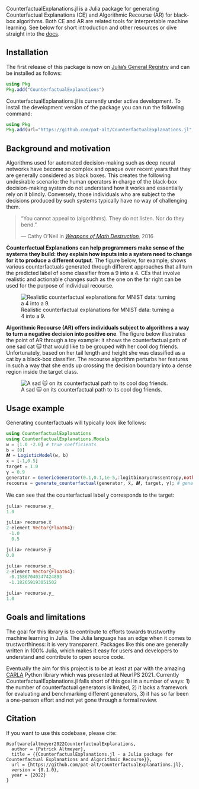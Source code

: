 CounterfactualExplanations.jl is a Julia package for generating Counterfactual Explanations (CE) and Algorithmic Recourse (AR) for black-box algorithms. Both CE and AR are related tools for interpretable machine learning. See below for short introduction and other resources or dive straight into the [docs](https://pat-alt.github.io/CounterfactualExplanations.jl/dev).

## Installation

The first release of this package is now on [Julia's General Registry](https://github.com/JuliaRegistries/General) and can be installed as follows:

```julia
using Pkg
Pkg.add("CounterfactualExplanations")
```

CounterfactualExplanations.jl is currently under active development. To install the development version of the package you can run the following command:

```julia
using Pkg
Pkg.add(url="https://github.com/pat-alt/CounterfactualExplanations.jl", rev="dev")
```

## Background and motivation

Algorithms used for automated decision-making such as deep neural networks have become so complex and opaque over recent years that they are generally considered as black boxes. This creates the following undesirable scenario: the human operators in charge of the black-box decision-making system do not understand how it works and essentially rely on it blindly. Conversely, those individuals who are subject to the decisions produced by such systems typically have no way of challenging them.  

> “You cannot appeal to (algorithms). They do not listen. Nor do they bend.”
>
> — Cathy O'Neil in [*Weapons of Math Destruction*](https://en.wikipedia.org/wiki/Weapons_of_Math_Destruction), 2016

**Counterfactual Explanations can help programmers make sense of the systems they build: they explain how inputs into a system need to change for it to produce a different output**. The figure below, for example, shows various counterfactuals generated through different approaches that all turn the predicted label of some classifier from a 9 into a 4. CEs that involve realistic and actionable changes such as the one on the far right can be used for the purpose of individual recourse.

![Realistic counterfactual explanations for MNIST data: turning a 4 into a 9.](https://raw.githubusercontent.com/pat-alt/CounterfactualExplanations.jl/main/docs/src/examples/image/www/MNIST_9to4.png)

**Algorithmic Recourse (AR) offers individuals subject to algorithms a way to turn a negative decision into positive one**. The figure below illustrates the point of AR through a toy example: it shows the counterfactual path of one sad cat 🐱 that would like to be grouped with her cool dog friends. Unfortunately, based on her tail length and height she was classified as a cat by a black-box classifier. The recourse algorithm perturbs her features in such a way that she ends up crossing the decision boundary into a dense region inside the target class.

![A sad 🐱 on its counterfactual path to its cool dog friends.](https://raw.githubusercontent.com/pat-alt/CounterfactualExplanations.jl/main/docs/src/www/recourse_laplace.gif)

## Usage example

Generating counterfactuals will typically look like follows:

```julia
using CounterfactualExplanations
using CounterfactualExplanations.Models
w = [1.0 -2.0] # true coefficients
b = [0]
𝑴 = LogisticModel(w, b)
x̅ = [-1,0.5]
target = 1.0
γ = 0.9
generator = GenericGenerator(0.1,0.1,1e-5,:logitbinarycrossentropy,nothing)
recourse = generate_counterfactual(generator, x̅, 𝑴, target, γ); # generate recourse
```

We can see that the counterfactual label y̲ corresponds to the target:

```julia
julia> recourse.y̲
1.0

julia> recourse.x̅
2-element Vector{Float64}:
 -1.0
  0.5

julia> recourse.y̅
0.0

julia> recourse.x̲
2-element Vector{Float64}:
 -0.15867040347424893
 -1.182659193051502

julia> recourse.y̲
1.0
```

## Goals and limitations

The goal for this library is to contribute to efforts towards trustworthy machine learning in Julia. The Julia language has an edge when it comes to trustworthiness: it is very transparent. Packages like this one are generally written in 100% Julia, which makes it easy for users and developers to understand and contribute to open source code. 

Eventually the aim for this project is to be at least at par with the amazing [CARLA](https://github.com/carla-recourse/CARLA) Python library which was presented at NeurIPS 2021. Currently CounterfactualExplanations.jl falls short of this goal in a number of ways: 1) the number of counterfactual generators is limited, 2) it lacks a framework for evaluating and benchmarking different generators, 3) it has so far been a one-person effort and not yet gone through a formal review.

## Citation

If you want to use this codebase, please cite:

```
@software{altmeyer2022CounterfactualExplanations,
  author = {Patrick Altmeyer},
  title = {{CounterfactualExplanations.jl - a Julia package for Counterfactual Explanations and Algorithmic Recourse}},
  url = {https://github.com/pat-alt/CounterfactualExplanations.jl},
  version = {0.1.0},
  year = {2022}
}
```

